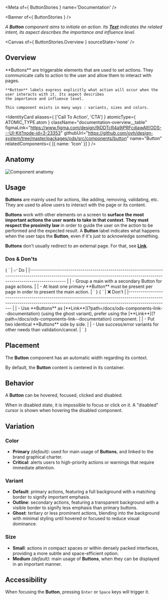 
<Meta of={ ButtonStories } name='Documentation' />

<Banner of={ ButtonStories } />

_A **Button** component aims to initiate an action. Its [**Text**](?path=/docs/ods-components-text--documentation) indicates the related intent, its aspect describes the importance and influence level._

<Canvas of={ ButtonStories.Overview } sourceState='none' />

## Overview

<div className="documentation-overview">
  <div>
    **Buttons** are triggerable elements that are used to set actions. They communicate calls to action to the user and
    allow them to interact with pages.

    **Button** labels express explicitly what action will occur when the user interacts with it. Its aspect describes
    the importance and influence level.

    This component exists in many ways : variants, sizes and colors.
  </div>

  <IdentityCard aliases={ ['Call To Action', 'CTA'] }
                atomicType={ ATOMIC_TYPE.atom }
                className="documentation-overview__table"
                figmaLink="https://www.figma.com/design/9jDDTcR4a9jPRFcdjawAlf/ODS---UI-Kit?node-id=3-23353"
                githubUrl="https://github.com/ovh/design-system/tree/master/packages/ods/src/components/button"
                name="Button"
                relatedComponents={ [{ name: 'Icon' }] } />
</div>

## Anatomy

![Component anatomy](components/button/anatomy.png "Component anatomy")

## Usage

**Buttons** are mainly used for actions, like adding, removing, validating, etc.
They are used to allow users to interact with the page or its content.

**Buttons** work with other elements on a screen to **surface the most important actions the user wants to take in that context**.
**They must respect the proximity law** in order to guide the user on the action to be performed and the expected result.
A **Button** label indicates what happens when the user taps the **Button**, even if it's just to acknowledge something.

**Buttons** don't usually redirect to an external page. For that, see [**Link**](?path=/docs/ods-components-link--documentation).

### Dos & Don'ts

<Markdown className="documentation-do-table">
  { `
| ✅ Do                                                                                                                                                                           |
|------------------------------------------------------------------------------------------------------------------------------------------------------------------------------ |
| - Group a main with a secondary Button for page actions.                                                                                                                       |
| - At least one primary **Button** must be present per page in order to present the main action.                                                                                |
` }
</Markdown>

<Markdown className="documentation-dont-table">
  { `
| ❌ Don't                                                                                                                                                                                                           |
|--------------------------------------------------------------------------------------------------------------------------------------------------------------------------------                                  |
| - Use **Buttons** as [**Link**](?path=/docs/ods-components-link--documentation) (using the ghost variant), prefer using the [**Link**](?path=/docs/ods-components-link--documentation) component. |
| - Put two identical **Buttons** side by side.                                                                                                                                                                     |
| - Use success/error variants for other needs than validation/cancel.                                                                                                                                              |
` }
</Markdown>

## Placement
The **Button** component has an automatic width regarding its context.

By default, the **Button** content is centered in its container.

## Behavior

A **Button** can be hovered, focused, clicked and disabled.

When in disabled state, it is impossible to focus or click on it. A "disabled" cursor is shown when hovering the disabled component.

## Variation

### Color

- **Primary** _(default)_: used for main usage of **Buttons**, and linked to the brand graphical charter.
- **Critical**: alerts users to high-priority actions or warnings that require immediate attention.

### Variant

- **Default**: primary actions, featuring a full background with a matching border to signify important emphasis.
- **Outline**: secondary actions, featuring a transparent background with a visible border to signify less emphasis than primary buttons.
- **Ghost**: tertiary or less prominent actions, blending into the background with minimal styling until hovered or focused to reduce visual dominance.

### Size

- **Small**: actions in compact spaces or within densely packed interfaces, providing a more subtle and space-efficient option.
- **Medium** _(default)_: main usage of **Buttons**, when they can be displayed in an important manner.

## Accessibility

When focusing the **Button**, pressing `Enter` or `Space` keys will trigger it.
